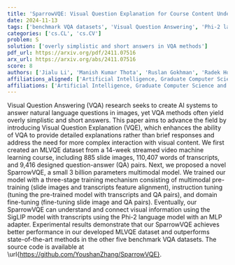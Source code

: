 ```yaml
---
title: 'SparrowVQE: Visual Question Explanation for Course Content Understanding'
date: 2024-11-13
tags: ['benchmark VQA datasets', 'Visual Question Answering', 'Phi-2 language model', 'feature alignment', 'domain fine-tuning', 'multimodal model', 'machine learning course', 'MLVQE dataset', 'SigLIP model', 'instruction tuning', 'training mechanism', 'Visual Question Explanation', 'MLP adapter']
categories: ['cs.CL', 'cs.CV']
problem: S
solution: ['overly simplistic and short answers in VQA methods']
pdf_url: https://arxiv.org/pdf/2411.07516
arx_url: https://arxiv.org/abs/2411.07516
score: 8
authors: ['Jialu Li', 'Manish Kumar Thota', 'Ruslan Gokhman', 'Radek Holik', 'Youshan Zhang']
affiliations_aligned: ['Artificial Intelligence, Graduate Computer Science and Engineering Department, Yeshiva University, NY, USA', 'Artificial Intelligence, Graduate Computer Science and Engineering Department, Yeshiva University, NY, USA', 'Artificial Intelligence, Graduate Computer Science and Engineering Department, Yeshiva University, NY, USA', 'Artificial Intelligence, Graduate Computer Science and Engineering Department, Yeshiva University, NY, USA', 'Artificial Intelligence, Graduate Computer Science and Engineering Department, Yeshiva University, NY, USA']
affiliations: ['Artificial Intelligence, Graduate Computer Science and Engineering Department, Yeshiva University, NY, USA']
---
```



Visual Question Answering (VQA) research seeks to create AI systems to answer natural language questions in images, yet VQA methods often yield overly simplistic and short answers. This paper aims to advance the field by introducing Visual Question Explanation (VQE), which enhances the ability of VQA to provide detailed explanations rather than brief responses and address the need for more complex interaction with visual content. We first created an MLVQE dataset from a 14-week streamed video machine learning course, including 885 slide images, 110,407 words of transcripts, and 9,416 designed question-answer (QA) pairs. Next, we proposed a novel SparrowVQE, a small 3 billion parameters multimodal model. We trained our model with a three-stage training mechanism consisting of multimodal pre-training (slide images and transcripts feature alignment), instruction tuning (tuning the pre-trained model with transcripts and QA pairs), and domain fine-tuning (fine-tuning slide image and QA pairs). Eventually, our SparrowVQE can understand and connect visual information using the SigLIP model with transcripts using the Phi-2 language model with an MLP adapter. Experimental results demonstrate that our SparrowVQE achieves better performance in our developed MLVQE dataset and outperforms state-of-the-art methods in the other five benchmark VQA datasets. The source code is available at \url{https://github.com/YoushanZhang/SparrowVQE}.